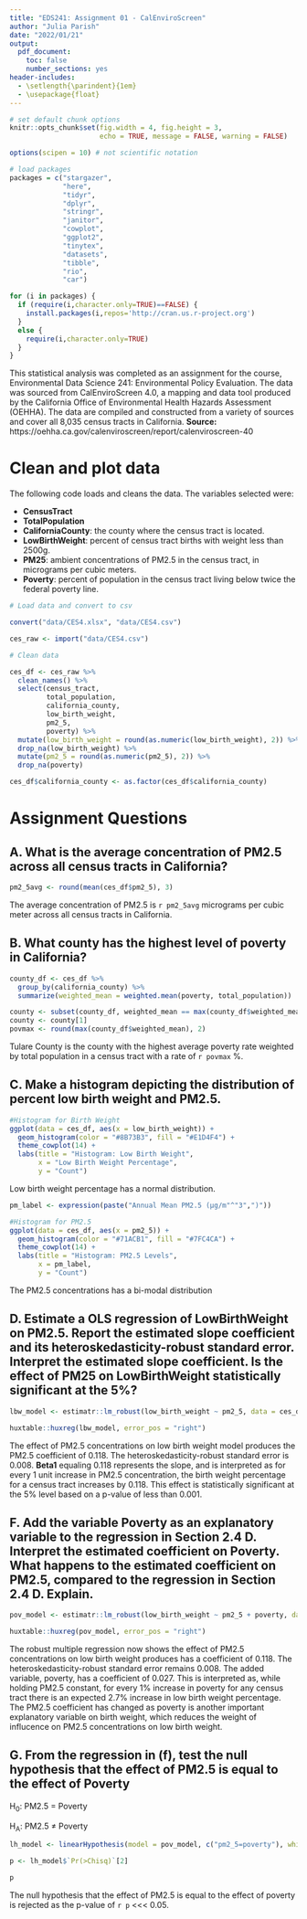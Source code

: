 ```yaml
---
title: "EDS241: Assignment 01 - CalEnviroScreen"
author: "Julia Parish"
date: "2022/01/21"
output: 
  pdf_document:
    toc: false
    number_sections: yes
header-includes:
  - \setlength{\parindent}{1em}
  - \usepackage{float}
---
```


```r
# set default chunk options
knitr::opts_chunk$set(fig.width = 4, fig.height = 3, 
                      echo = TRUE, message = FALSE, warning = FALSE)

options(scipen = 10) # not scientific notation

```

```r
# load packages
packages = c("stargazer", 
             "here", 
             "tidyr", 
             "dplyr",
             "stringr", 
             "janitor", 
             "cowplot", 
             "ggplot2", 
             "tinytex", 
             "datasets", 
             "tibble",
             "rio",
             "car")

for (i in packages) {
  if (require(i,character.only=TRUE)==FALSE) {
    install.packages(i,repos='http://cran.us.r-project.org')
  }
  else {
    require(i,character.only=TRUE)
  }
}

```

\noindent This statistical analysis was completed as an assignment for the course, Environmental Data Science 241: Environmental Policy Evaluation. The data was sourced from CalEnviroScreen 4.0, a mapping and data tool produced by the California Office of Environmental Health Hazards Assessment (OEHHA). The data are compiled and constructed from a variety of sources and cover all 8,035 census tracts in California. **Source:** https://oehha.ca.gov/calenviroscreen/report/calenviroscreen-40

# Clean and plot data

\noindent The following code loads and cleans the data. The variables selected were:

- **CensusTract**
- **TotalPopulation**
- **CaliforniaCounty**: the county where the census tract is located.
- **LowBirthWeight**: percent of census tract births with weight less than 2500g.
- **PM25**: ambient concentrations of PM2.5 in the census tract, in micrograms per cubic meters.
- **Poverty**: percent of population in the census tract living below twice the federal poverty line.

```r

# Load data and convert to csv

convert("data/CES4.xlsx", "data/CES4.csv")

ces_raw <- import("data/CES4.csv")

# Clean data

ces_df <- ces_raw %>% 
  clean_names() %>% 
  select(census_tract, 
         total_population, 
         california_county,  
         low_birth_weight, 
         pm2_5, 
         poverty) %>% 
  mutate(low_birth_weight = round(as.numeric(low_birth_weight), 2)) %>% 
  drop_na(low_birth_weight) %>% 
  mutate(pm2_5 = round(as.numeric(pm2_5), 2)) %>% 
  drop_na(poverty)

ces_df$california_county <- as.factor(ces_df$california_county)

```

\newpage

# Assignment Questions

## A. What is the average concentration of PM2.5 across all census tracts in California?

```r

pm2_5avg <- round(mean(ces_df$pm2_5), 3)

```

\noindent The average concentration of PM2.5 is `r pm2_5avg` micrograms per cubic meter across all census tracts in California.

## B. What county has the highest level of poverty in California?

```r

county_df <- ces_df %>% 
  group_by(california_county) %>% 
  summarize(weighted_mean = weighted.mean(poverty, total_population))

county <- subset(county_df, weighted_mean == max(county_df$weighted_mean))
county <- county[1]
povmax <- round(max(county_df$weighted_mean), 2)

```

\noindent Tulare County is the county with the highest average poverty rate weighted by total population in a census tract with a rate of `r povmax` %. 

## C. Make a histogram depicting the distribution of percent low birth weight and PM2.5.

```r
#Histogram for Birth Weight
ggplot(data = ces_df, aes(x = low_birth_weight)) +
  geom_histogram(color = "#8B73B3", fill = "#E1D4F4") +
  theme_cowplot(14) +
  labs(title = "Histogram: Low Birth Weight",
       x = "Low Birth Weight Percentage",
       y = "Count")

```

\noindent Low birth weight percentage has a normal distribution.

```r
pm_label <- expression(paste("Annual Mean PM2.5 (µg/m"^"3",")")) 

#Histogram for PM2.5
ggplot(data = ces_df, aes(x = pm2_5)) +
  geom_histogram(color = "#71ACB1", fill = "#7FC4CA") +
  theme_cowplot(14) +
  labs(title = "Histogram: PM2.5 Levels",
       x = pm_label,
       y = "Count")
```

\noindent The PM2.5 concentrations has a bi-modal distribution

## D. Estimate a OLS regression of LowBirthWeight on PM2.5. Report the estimated slope coefficient and its heteroskedasticity-robust standard error. Interpret the estimated slope coefficient. Is the effect of PM25 on LowBirthWeight statistically significant at the 5%?

```r
lbw_model <- estimatr::lm_robust(low_birth_weight ~ pm2_5, data = ces_df)

huxtable::huxreg(lbw_model, error_pos = "right")

```

\noindent The effect of PM2.5 concentrations on low birth weight model produces the PM2.5 coefficient of 0.118. The heteroskedasticity-robust standard error is 0.008. **Beta1** equaling 0.118 represents the slope, and is interpreted as for every 1 unit increase in PM2.5 concentration, the birth weight percentage for a census tract increases by 0.118. This effect is statistically significant at the 5% level based on a p-value of less than 0.001.

## F. Add the variable Poverty as an explanatory variable to the regression in Section 2.4 D. Interpret the estimated coefficient on Poverty. What happens to the estimated coefficient on PM2.5, compared to the regression in Section 2.4 D. Explain.
```r
pov_model <- estimatr::lm_robust(low_birth_weight ~ pm2_5 + poverty, data = ces_df)

huxtable::huxreg(pov_model, error_pos = "right")
```

\noindent The robust multiple regression now shows the effect of PM2.5 concentrations on low birth weight produces has a coefficient of 0.118. The heteroskedasticity-robust standard error remains 0.008. The added variable, poverty, has a coefficient of 0.027. This is interpreted as, while holding PM2.5 constant, for every 1% increase in poverty for any census tract there is an expected 2.7% increase in low birth weight percentage. The PM2.5 coefficient has changed as poverty is another important explanatory variable on birth weight, which reduces the weight of influcence on PM2.5 concentrations on low birth weight.

## G. From the regression in (f), test the null hypothesis that the effect of PM2.5 is equal to the effect of Poverty

\noindent H~0~: PM2.5 = Poverty

\noindent H~A~: PM2.5 $\neq$ Poverty

```r
lh_model <- linearHypothesis(model = pov_model, c("pm2_5=poverty"), white.adjust = "hc2")

p <- lh_model$`Pr(>Chisq)`[2]

p
```
\noindent The null hypothesis that the effect of PM2.5 is equal to the effect of poverty is rejected as the p-value of `r p` <<< 0.05. 


